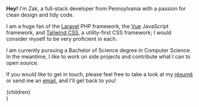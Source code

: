 
**Hey!** I'm Zak, a full-stack developer from Pennsylvania with a passion for clean design and tidy code.

I am a huge fan of the [Laravel](https://laravel.com) PHP framework, the [Vue](https://vuejs.org) JavaScript framework, and [Tailwind CSS](https://tailwindcss.com), a utility-first CSS framework; I would consider myself to be very proficient in each.

I am currently pursuing a Bachelor of Science degree in Computer Science. In the meantime, I like to work on side projects and contribute what I can to open source.

If you would like to get in touch, please feel free to take a look at my [résumé](/resume) or send me an [email](mailto:zak@nesler.dev), and I'll get back to you!

  <Layout>
    <div className="prose dark:prose-dark">{children}</div>
  </Layout>
)
